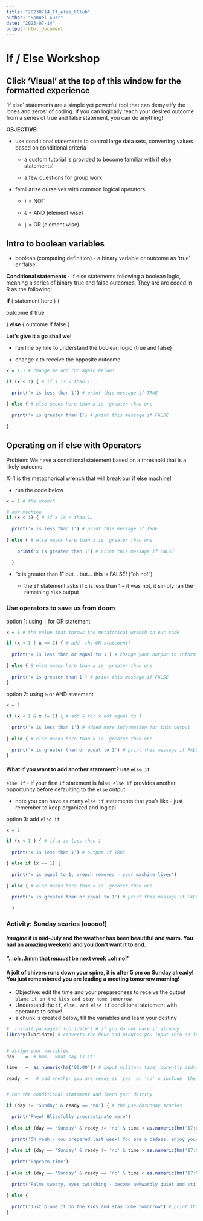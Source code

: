 ```yaml
---
title: "20230714_If_else_RClub"
author: "Samuel Gurr"
date: "2023-07-14"
output: html_document
---
```


# If / Else Workshop

## Click 'Visual' at the top of this window for the formatted experience

'if else' statements are a simple yet powerful tool that can demystify the 'ones and zeros' of coding. If you can logically reach your desired outcome from a series of true and false statement, you can do anything!

**OBJECTIVE:**

-   use conditional statements to control large data sets, converting values based on conditional criteria

    -   a custom tutorial is provided to become familiar with if else statements!

    -   a few questions for group work

-   familiarize ourselves with common logical operators

    -   `!` = NOT

    -   `&` = AND (element wise)

    -   `|` = OR (element wise)

## Intro to boolean variables

-   boolean (computing definition) - a binary variable or outcome as 'true' or 'false'

**Conditional statements -** if else statements following a boolean logic, meaning a series of binary true and false outcomes. They are are coded in R as the following:

**if** ( statement here ) {

outcome if true

} **else** { outcome if false }

**Let's give it a go shall we!**

-   run line by line to understand the boolean logic (true and false)

-   change x to receive the opposite outcome

```r

x = 1.1 # change me and run again below! 

if (x < 1) { # if x is < than 1...
  
  print('x is less than 1') # print this message if TRUE 
  
} else { # else means here than x is  greater than one
  
  print('x is greater than 1') # print this message if FALSE 
  
}

```

## Operating on if else with Operators

Problem: We have a conditional statement based on a threshold that is a likely outcome.

X=1 is the metaphorical wrench that will break our if else machine!

-   run the code below

```r

x = 1 # the wrench

# our machine
if (x < 1) { # if x is < than 1…    
  
  print('x is less than 1') # print this message if TRUE    
  
} else { # else means here than x is  greater than one    
  
    print('x is greater than 1') # print this message if FALSE  
  
  }

```

-   "x is greater than 1" but... but... this is FALSE! ("oh no!")

    -   the `if` statement asks if x is less than 1 -- it was not, it simply ran the remaining `else` output

### Use operators to save us from doom

option 1: using `|` for OR statement

```r

x = 1 # the value that throws the metaforical wrench on our code 

if (x < 1 | x == 1) { # add  the OR statement!
  
  print('x is less than or equal to 1') # change your output to inform yourself
  
} else { # else means here than x is  greater than one
  
  print('x is greater than 1') # print this message if FALSE 
}

```

option 2: using `&` or AND statement

```r

x = 1 

if (x < 1 & x != 1) { # add & for x not equal to 1
  
  print('x is less than 1') # added more information for this output
  
} else { # else means here than x is  greater than one
  
  print('x is greater than or equal to 1') # print this message if FALSE 
}
```

#### What if you want to add another statement? use `else if`

`else if` - if your first `if` statement is false, `else if` provides another opportunity before defaulting to the `else` output

-   note you can have as many `else if` statements that you's like - just remember to keep organized and logical

option 3: add `else if`

```r
x = 1   

if (x < 1 ) { # if x is lass than 1      
  
  print('x is less than 1') # output if TRUE 

} else if (x == 1) {
  
  print('x is equal to 1, wrench removed - your machine lives')
  
} else { # else means here than x is  greater than one     
    
  print('x is greater than or equal to 1') # print this message if FALSE  
  
  }
```

### Activity: Sunday scaries (ooooo!)

#### *Imagine* it is mid-July and the weather has been beautiful and warm. You had an amazing weekend and you don't want it to end.

#### "...oh ..hmm that *muuust* be next week ..oh no!"

#### A jolt of shivers runs down your spine, it is after 5 pm on Sunday already! You just remembered you are leading a meeting tomorrow morning!

-   Objective: edit the time and your preparedness to receive the output `blame it on the kids and stay home tomorrow`
-   Understand the `if`, `else, and else if` conditional statement with operators to solve!
-   a chunk is created below, fill the variables and learn your destiny

```r
#  install.packages('lubridate') # if you do not have it already
library(lubridate) # converts the hour and minutes you input into an integer, 


# assign your variables
day    =  # hmm.. what day is it?

time   =  as.numeric(hm('00:00')) # input military time, curently midnight 'hm' lubridate

ready  =   # add whether you are ready as 'yes' or 'no' o include  the quptes as a string


# run the conditional statement and learn your destiny 

if (day != 'Sunday' & ready == 'no') { # the pseudosunday scaries 
  
  print('Phew! Blissfully procrastinate more') 
  
} else if (day == 'Sunday' & ready != 'no' & time < as.numeric(hm('17:00'))) { # almost forgot that you are awesome
  
  print('Oh yeah - you prepared last week! You are a badass, enjoy your time in the sun.')
  
} else if (day == 'Sunday' & ready != 'no' & time > as.numeric(hm('17:00'))) {
  
  print('Popcorn time')
  
} else if (day == 'Sunday' & ready == 'no' & time < as.numeric(hm('17:00'))) {
  
  print('Palms sweaty, eyes twitching - become awkwardly quiet and stiff. You scramble to finish your wide-eyed goodbyes to your friends as you inch closer to the exit. The computer calls out to you, finish the task if your life depends on it.')
  
} else { 
  
  print('Just blame it on the kids and stay home tomorrow') # print this message if FALSE 
}
```

### 
